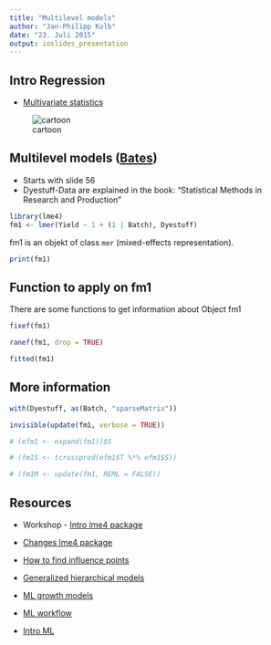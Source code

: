 ```yaml
---
title: "Multilevel models"
author: "Jan-Philipp Kolb"
date: "23. Juli 2015"
output: ioslides_presentation
---
```


## Intro Regression

- [Multivariate statistics](http://www.statistics4u.info/fundstat_germ/cc_multivar_stat.html)

![cartoon](http://www.statistics4u.info/fundstat_germ/img/gm_bivarstat_tusche.png)


## Multilevel models ([Bates](http://www.unil.ch/webdav/site/ee/shared/WorkshopD.pdf))

- Starts with slide 56
- Dyestuff-Data are explained in the book: "Statistical Methods in Research and Production"

```r
library(lme4)
fm1 <- lmer(Yield ~ 1 + (1 | Batch), Dyestuff)
```

fm1 is an objekt of class `mer` (mixed-effects representation).

```r
print(fm1)
```


## Function to apply on fm1

There are some functions to get information about Object fm1

```r
fixef(fm1)

ranef(fm1, drop = TRUE)

fitted(fm1)
```

## More information

```r
with(Dyestuff, as(Batch, "sparseMatrix"))

invisible(update(fm1, verbose = TRUE))

# (efm1 <- expand(fm1))$S

# (fm1S <- tcrossprod(efm1$T %*% efm1$S))

# (fm1M <- update(fm1, REML = FALSE))
```

## Resources

- Workshop - [Intro lme4 package](http://www.unil.ch/webdav/site/ee/shared/WorkshopD.pdf)
 

 - [Changes lme4 package](lme4.R-forge.R-project.org)
 

- [How to find influence points](http://www.r-bloggers.com/influence-me-tools-for-detecting-influential-data-in-multilevel-regression-models/) 


 - [Generalized hierarchical models](http://journal.r-project.org/archive/2010-2/RJournal_2010-2_Roennegaard~et~al.pdf)
 
- [ML growth models](http://www.r-bloggers.com/analysing-longitudinal-data-multilevel-growth-models-i/)

- [ML workflow](http://www.r-bloggers.com/linear-mixed-effect-model-workflow/)

- [Intro ML](http://www.bristol.ac.uk/media-library/sites/cmm/migrated/documents/5-r-sample.pdf)